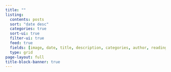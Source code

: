 ```yaml
---
title: ""
listing:
  contents: posts
  sort: "date desc"
  categories: true
  sort-ui: true
  filter-ui: true
  feed: true
  fields: [image, date, title, description, categories, author, reading-time]
  type: grid
page-layout: full
title-block-banner: true
---
```



